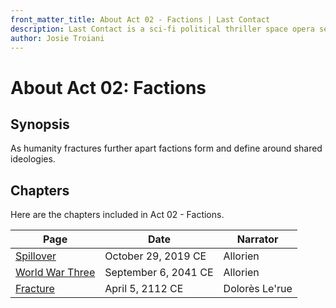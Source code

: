 ```yaml
---
front_matter_title: About Act 02 - Factions | Last Contact
description: Last Contact is a sci-fi political thriller space opera set in the 23rd and 24th centuries. This compendium has an encyclopedia like documentation of various items
author: Josie Troiani
---
```

# About Act 02: Factions

## Synopsis

As humanity fractures further apart factions form and define around shared ideologies.

## Chapters

Here are the chapters included in Act 02 - Factions.

| Page | Date | Narrator |
| --------------- | ------------ | ----- |
| [Spillover](/lastcontact/factions/spillover.mdx) | October 29, 2019 CE | Allorien |
| [World War Three](/lastcontact/factions/worldwarthree.mdx) | September 6, 2041 CE | Allorien |
| [Fracture](/lastcontact/factions/fracture.mdx) | April 5, 2112 CE | Dolorès Le'rue |
